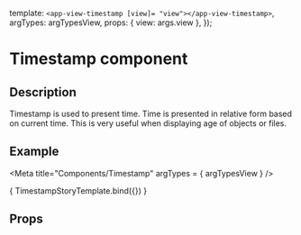 


  template: `<app-view-timestamp [view]= "view"></app-view-timestamp>`,
  argTypes: argTypesView,
  props: { view: args.view },
});

<h1>Timestamp component</h1>
<h2>Description</h2>

<p>
    Timestamp is used to present time.
    Time is presented in relative form based on current time.
    This is very useful when displaying age of objects or files.
</p>
<h2>Example</h2>

<Meta title="Components/Timestamp" argTypes = { argTypesView } />

<Canvas withToolbar>
  <Story name="Timestamp"
         parameters={{ docs: docs }}
         args= {{ view: timestampView }}>
    { TimestampStoryTemplate.bind({}) }
  </Story>
</Canvas>

<h2>Props</h2>
<ArgsTable story = "Timestamp" />


